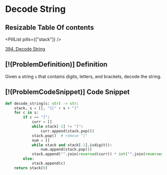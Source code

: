 # Decode String

## Resizable Table Of contents

<DifficultyBadge difficulty="medium" />

<PillList pills={["stack"]} />

[394. Decode String](https://leetcode.com/problems/decode-string)

## [!(ProblemDefinition)] Definition

Given a string `s` that contains digits, letters, and brackets, decode the string.

## [!(ProblemCodeSnippet)] Code Snippet

```python meta="source=problems/394-decode-string/solution.py"
def decode_string(s: str) -> str:
    stack, s = [], "1[" + s + "]"
    for c in s:
        if c == "]":
            curr = []
            while stack[-1] != "[":
                curr.append(stack.pop())
            stack.pop()  # remove "["
            num = []
            while stack and stack[-1].isdigit():
                num.append(stack.pop())
            stack.append("".join(reversed(curr)) * int("".join(reversed(num))))
        else:
            stack.append(c)
    return stack[0]
```


